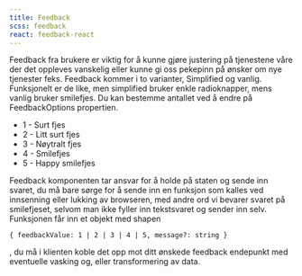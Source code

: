 ```yaml
---
title: Feedback
scss: feedback
react: feedback-react
---
```



<Ingress>
    Feedback fra brukere er viktig for å kunne gjøre justering på tjenestene våre der det oppleves vanskelig eller kunne gi oss pekepinn på ønsker om nye tjenester feks.
    Feedback kommer i to varianter, Simplified og vanlig. Funksjonelt er de like, men simplified bruker enkle radioknapper, mens vanlig bruker smilefjes. Du kan bestemme antallet ved å endre på FeedbackOptions propertien.

</Ingress>
<ComponentExample
    knobs={{
            boolProps: ["Uten smilefjes", "Uten tekst"],
        }}
    component={Example}
/>

-   1 - Surt fjes
-   2 - Litt surt fjes
-   3 - Nøytralt fjes
-   4 - Smilefjes
-   5 - Happy smilefjes

Feedback komponenten tar ansvar for å holde på staten og sende inn svaret, du må bare sørge for å sende inn en funksjon som kalles ved innsenning eller lukking av browseren, med andre ord vi bevarer svaret på smilefjeset, selvom man ikke fyller inn tekstsvaret og sender inn selv. Funksjonen får inn et objekt med shapen

```tsx
{ feedbackValue: 1 | 2 | 3 | 4 | 5, message?: string }
```

, du må i klienten koble det opp mot ditt ønskede feedback endepunkt med eventuelle vasking og, eller transformering av data.
